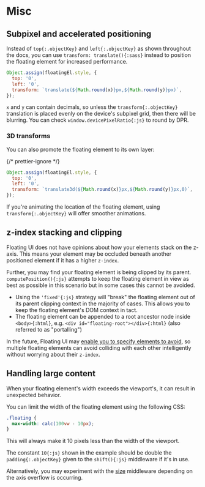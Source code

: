 # Misc

## Subpixel and accelerated positioning

Instead of `top{:.objectKey}` and `left{:.objectKey}` as shown
throughout the docs, you can use `transform: translate(){:sass}`
instead to position the floating element for increased
performance.

```js
Object.assign(floatingEl.style, {
  top: '0',
  left: '0',
  transform: `translate(${Math.round(x)}px,${Math.round(y)}px)`,
});
```

`x` and `y` can contain decimals, so unless the
`transform{:.objectKey}` translation is placed evenly on the
device's subpixel grid, then there will be blurring. You can
check `window.devicePixelRatio{:js}` to round by DPR.

### 3D transforms

You can also promote the floating element to its own layer:

{/* prettier-ignore */}
```js
Object.assign(floatingEl.style, {
  top: '0',
  left: '0',
  transform: `translate3d(${Math.round(x)}px,${Math.round(y)}px,0)`,
});
```

If you're animating the location of the floating element, using
`transform{:.objectKey}` will offer smoother animations.

## z-index stacking and clipping

Floating UI does not have opinions about how your elements stack
on the z-axis. This means your element may be occluded beneath
another positioned element if it has a higher `z-index`.

Further, you may find your floating element is being clipped by
its parent. `computePosition(){:js}` attempts to keep the
floating element in view as best as possible in this scenario but
in some cases this cannot be avoided.

- Using the `'fixed'{:js}` strategy will "break" the floating
  element out of its parent clipping context in the majority of
  cases. This allows you to keep the floating element's DOM
  context in tact.
- The floating element can be appended to a root ancestor node
  inside `<body>{:html}`, e.g.
  `<div id="floating-root"></div>{:html}` (also referred to as
  "portalling")

In the future, Floating UI may
[enable you to specify elements to avoid](https://github.com/floating-ui/floating-ui/issues/1440),
so multiple floating elements can avoid colliding with each other
intelligently without worrying about their `z-index`.

## Handling large content

When your floating element's width exceeds the viewport's, it can
result in unexpected behavior.

You can limit the width of the floating element using the
following CSS:

```css
.floating {
  max-width: calc(100vw - 10px);
}
```

This will always make it 10 pixels less than the width of the
viewport.

The constant `10{:js}` shown in the example should be double the
`padding{:.objectKey}` given to the `shift(){:js}` middleware if
it's in use.

Alternatively, you may experiment with the [size](/docs/size)
middleware depending on the axis overflow is occurring.
